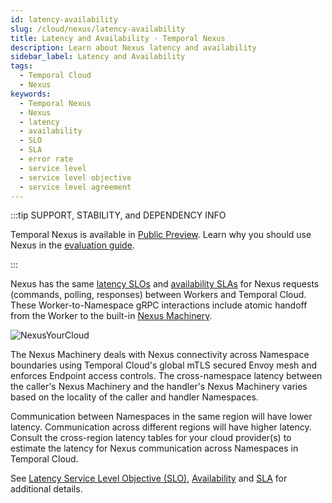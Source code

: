 ```yaml
---
id: latency-availability
slug: /cloud/nexus/latency-availability
title: Latency and Availability - Temporal Nexus
description: Learn about Nexus latency and availability
sidebar_label: Latency and Availability
tags:
  - Temporal Cloud
  - Nexus
keywords:
  - Temporal Nexus
  - Nexus
  - latency
  - availability
  - SLO
  - SLA
  - error rate
  - service level
  - service level objective
  - service level agreement
---
```


:::tip SUPPORT, STABILITY, and DEPENDENCY INFO

Temporal Nexus is available in [Public Preview](/evaluate/development-production-features/release-stages#public-preview).
Learn why you should use Nexus in the [evaluation guide](/evaluate/nexus).

:::

Nexus has the same [latency SLOs](/cloud/service-availability#latency) and [availability SLAs](/cloud/sla) for Nexus requests (commands, polling, responses) between Workers and Temporal Cloud.
These Worker-to-Namespace gRPC interactions include atomic handoff from the Worker to the built-in [Nexus Machinery](/glossary#nexus-machinery). 

![NexusYourCloud](/img/nexus/nexus-connect-queue-based-workers.png)

The Nexus Machinery deals with Nexus connectivity across Namespace boundaries using Temporal Cloud's global mTLS secured Envoy mesh and enforces Endpoint access controls.
The cross-namespace latency between the caller's Nexus Machinery and the handler's Nexus Machinery varies based on the locality of the caller and handler Namespaces.

Communication between Namespaces in the same region will have lower latency. 
Communication across different regions will have higher latency.
Consult the cross-region latency tables for your cloud provider(s) to estimate the latency for Nexus communication across Namespaces in Temporal Cloud.

See [Latency Service Level Objective (SLO)](/cloud/service-availability#latency), [Availability](/cloud/service-availability) and [SLA](/cloud/sla) for additional details.